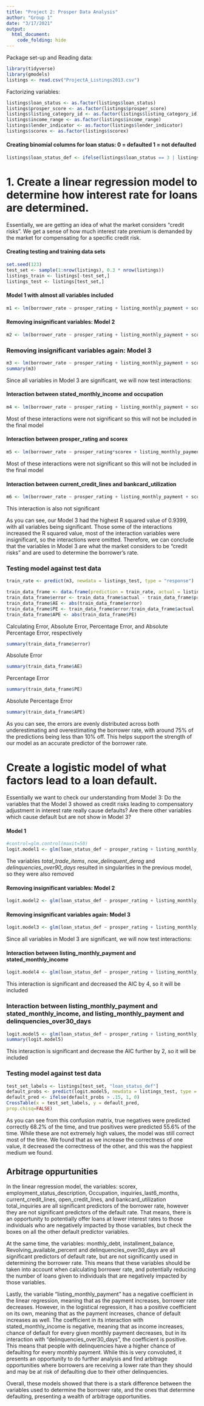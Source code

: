 ```yaml
---
title: "Project 2: Prosper Data Analysis"
author: "Group 1"
date: "3/17/2021"
output: 
  html_document:
    code_folding: hide
---
```


Package set-up and Reading data:
```r
library(tidyverse)
library(gmodels)
listings <- read.csv("ProjectA_Listings2013.csv")
```

Factorizing variables:
```r
listings$loan_status <- as.factor(listings$loan_status)
listings$prosper_score <- as.factor(listings$prosper_score)
listings$listing_category_id <- as.factor(listings$listing_category_id)
listings$income_range <- as.factor(listings$income_range)
listings$lender_indicator <- as.factor(listings$lender_indicator)
listings$scorex <- as.factor(listings$scorex)

```
#### Creating binomial columns for loan status: 0 = defaulted 1 = not defaulted
```r
listings$loan_status_def <- ifelse(listings$loan_status == 3 | listings$loan_status == 2, 1, 0)
```

# 1. Create a linear regression model to determine how interest rate for loans are determined. 
Essentially, we are getting an idea of what the market considers “credit risks”. We get a sense of how much interest rate premium is demanded by the market for compensating for a specific credit risk.

#### Creating testing and training data sets
```r
set.seed(123)
test_set <- sample(1:nrow(listings), 0.3 * nrow(listings))
listings_train <- listings[-test_set,]
listings_test <- listings[test_set,]
```

#### Model 1 with almost all variables included
```r
m1 <- lm(borrower_rate ~ prosper_rating + listing_monthly_payment + scorex + prosper_score + listing_category_id + income_range + stated_monthly_income + employment_status_description + occupation + months_employed + lender_indicator + monthly_debt + current_delinquencies + delinquencies_last7_years + credit_lines_last7_years + inquiries_last6_months + current_credit_lines + open_credit_lines + bankcard_utilization + total_open_revolving_accounts + installment_balance + real_estate_balance + revolving_balance + real_estate_payment + revolving_available_percent + total_inquiries + total_trade_items + satisfactory_accounts + now_delinquent_derog + was_delinquent_derog + delinquencies_over30_days + delinquencies_over60_days + delinquencies_over90_days + is_homeowner, data = listings_train)
```

#### Removing insignificant variables: Model 2
```r
m2 <- lm(borrower_rate ~ prosper_rating + listing_monthly_payment + scorex + stated_monthly_income + employment_status_description + occupation + lender_indicator + inquiries_last6_months + current_credit_lines + open_credit_lines + bankcard_utilization + total_open_revolving_accounts + total_inquiries + delinquencies_over60_days, data = listings_train)
```

### Removing insignificant variables again: Model 3
```r
m3 <- lm(borrower_rate ~ prosper_rating + listing_monthly_payment + scorex + stated_monthly_income + employment_status_description + occupation + inquiries_last6_months + current_credit_lines + open_credit_lines + bankcard_utilization + total_inquiries, data = listings_train)
summary(m3)
```

Since all variables in Model 3 are significant, we will now test interactions:

#### Interaction between stated_monthly_income and occupation
```r
m4 <- lm(borrower_rate ~ prosper_rating + listing_monthly_payment + scorex + stated_monthly_income*occupation + employment_status_description + inquiries_last6_months + current_credit_lines + open_credit_lines + bankcard_utilization + total_inquiries, data = listings_train)
```

Most of these interactions were not significant so this will not be included in the final model

#### Interaction between prosper_rating and scorex
```r
m5 <- lm(borrower_rate ~ prosper_rating*scorex + listing_monthly_payment + stated_monthly_income + employment_status_description + occupation + inquiries_last6_months + current_credit_lines + open_credit_lines + bankcard_utilization + total_inquiries, data = listings_train)
```

Most of these interactions were not significant so this will not be included in the final model

#### Interaction between current_credit_lines and bankcard_utilization
```r
m6 <- lm(borrower_rate ~ prosper_rating + listing_monthly_payment + scorex + stated_monthly_income + employment_status_description + occupation + inquiries_last6_months + current_credit_lines*bankcard_utilization + open_credit_lines + total_inquiries, data = listings_train)
```

This interaction is also not significant

As you can see, our Model 3 had the highest R squared value of 0.9399, with all variables being significant. Those some of the interactions increased the R squared value, most of the interaction variables were insignificant, so the interactions were omitted.
Therefore, we can conclude that the variables in Model 3 are what the market considers to be “credit risks” and are used to determine the borrower's rate.

### Testing model against test data
```r
train_rate <- predict(m3, newdata = listings_test, type = "response")

train_data_frame <- data.frame(prediction = train_rate, actual = listings_test$borrower_rate)
train_data_frame$error <- train_data_frame$actual - train_data_frame$prediction
train_data_frame$AE <- abs(train_data_frame$error)
train_data_frame$PE <- train_data_frame$error/train_data_frame$actual
train_data_frame$APE <- abs(train_data_frame$PE)
```
Calculating Error, Absolute Error, Percentage Error, and Absolute Percentage Error, respectively
```r
summary(train_data_frame$error)
```
Absolute Error
```r
summary(train_data_frame$AE)
```
Percentage Error
```r
summary(train_data_frame$PE)
```
Absolute Percentage Error
```r
summary(train_data_frame$APE)
```

As you can see, the errors are evenly distributed across both underestimating and overestimating the borrower rate, with around 75% of the predictions being less than 10% off. This helps support the strength of our model as an accurate predictor of the borrower rate.

# Create a logistic model of what factors lead to a loan default. 
Essentially we want to check our understanding from Model 3:
Do the variables that the Model 3 showed as credit risks leading to compensatory adjustment in interest rate really cause defaults? 
Are there other variables which cause default but are not show in Model 3?



#### Model 1
```r
#control=glm.control(maxit=50)
logit.model1 <- glm(loan_status_def ~ prosper_rating + listing_monthly_payment + scorex + prosper_score + listing_category_id + income_range + stated_monthly_income + employment_status_description + occupation + months_employed + lender_indicator + monthly_debt + current_delinquencies + delinquencies_last7_years + credit_lines_last7_years + inquiries_last6_months + current_credit_lines + open_credit_lines + bankcard_utilization + total_open_revolving_accounts + installment_balance + real_estate_balance + revolving_balance + real_estate_payment + revolving_available_percent + total_inquiries + total_trade_items + satisfactory_accounts + now_delinquent_derog + was_delinquent_derog + delinquencies_over30_days + delinquencies_over60_days + delinquencies_over90_days + is_homeowner, data = listings_train, family = "binomial")
```

The variables *total_trade_items*, *now_delinquent_derog* and *delinquencies_over90_days* resulted in singularities in the previous model, so they were also removed

#### Removing insignificant variables: Model 2
```r
logit.model2 <- glm(loan_status_def ~ prosper_rating + listing_monthly_payment + stated_monthly_income + monthly_debt + installment_balance + revolving_available_percent + delinquencies_over30_days + delinquencies_over60_days, data = listings_train, family = "binomial")
```

#### Removing insignificant variables again: Model 3
```r
logit.model3 <- glm(loan_status_def ~ prosper_rating + listing_monthly_payment + stated_monthly_income + monthly_debt + installment_balance + revolving_available_percent + delinquencies_over30_days, data = listings_train, family = "binomial")
```

Since all variables in Model 3 are significant, we will now test interactions:

#### Interaction between listing_monthly_payment and stated_monthly_income
```r
logit.model4 <- glm(loan_status_def ~ prosper_rating + listing_monthly_payment*stated_monthly_income + monthly_debt + installment_balance + revolving_available_percent + delinquencies_over30_days, data = listings_train, family = "binomial")
```

This interaction is significant and decreased the AIC by 4, so it will be included

### Interaction between listing_monthly_payment and stated_monthly_income, and listing_monthly_payment and delinquencies_over30_days
```r
logit.model5 <- glm(loan_status_def ~ prosper_rating + listing_monthly_payment*stated_monthly_income + monthly_debt + installment_balance + revolving_available_percent + listing_monthly_payment*delinquencies_over30_days, data = listings_train, family = "binomial")
summary(logit.model5)
```

This interaction is significant and decrease the AIC further by 2, so it will be included

### Testing model against test data
```r
test_set_labels <- listings[test_set, "loan_status_def"]
default_probs <- predict(logit.model5, newdata = listings_test, type = "response")
default_pred <- ifelse(default_probs > .15, 1, 0)
CrossTable(x = test_set_labels, y = default_pred,
prop.chisq=FALSE)
```

As you can see from this confusion matrix, true negatives were predicted correctly 68.2% of the time, and true positives were predicted 55.6% of the time. While these are not extremely high values, the model was still correct most of the time. We found that as we increase the correctness of one value, it decreased the correctness of the other, and this was the happiest medium we found.

## Arbitrage oppurtunities

In the linear regression model, the variables: scorex, employment_status_description, 
Occupation, inquiries_last6_months, current_credit_lines, open_credit_lines, and bankcard_utilization total_inquiries are all significant predictors of the borrower rate, however they are not significant predictors of the default rate. That means, there is an opportunity to potentially offer loans at lower interest rates to those individuals who are negatively impacted by those variables, but check the boxes on all the other default predictor variables. 

At the same time, the variables: monthly_debt,  installment_balance, Revolving_available_percent and delinquencies_over30_days are all significant predictors of default rate, but are not significantly used in determining the borrower rate. This means that these variables should be taken into account when calculating borrower rate, and potentially reducing the number of loans given to individuals that are negatively impacted by those variables.

Lastly, the variable “listing_monthly_payment” has a negative coefficient in the linear regression, meaning that as the payment increases, borrower rate decreases. However, in the logistical regression, it has a positive coefficient on its own, meaning that as the payment increases, chance of default increases as well. The coefficient in its interaction with stated_monthly_income is negative, meaning that as income increases, chance of default for every given monthly payment decreases, but in its interaction with “delinquencies_over30_days”, the coefficient is positive. This means that people with delinquencies have a higher chance of defaulting for every monthly payment. While this is very convoluted, it presents an opportunity to do further analysis and find arbitrage opportunities where borrowers are receiving a lower rate than they should and may be at risk of defaulting due to their other delinquencies.

Overall, these models showed that there is a stark difference between the variables used to determine the borrower rate, and the ones that determine defaulting, presenting a wealth of arbitrage opportunities.


